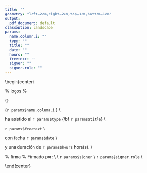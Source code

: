 ---
title: ''
geometry: "left=2cm,right=2cm,top=1cm,bottom=1cm"
output:
  pdf_document: default
classoption: landscape
params:
  name.column.i: ""
  type: ""
  title: ""
  date: ""
  hours: ""
  freetext: ""
  signer: ""
  signer.role: ""
---

\begin{center}
\pagenumbering{gobble}

% logos %
\includegraphics[height=3cm]{lpic.png} 
\hfill
\includegraphics[height=3cm]{rpic.png}
\linebreak
\vfill

{\fontsize{40pt}{40pt}\selectfont\bf Certificado de asistencia} 
\vfill

{\fontsize{40pt}{40pt}\selectfont `r params$name.column.i` } \\
\vfill

\Large

ha asistido al `r params$type` {\bf `r params$title`} \\
\vfill

`r params$freetext` \\
\vfill

con fecha `r params$date` \\
\vfill

y una duración de `r params$hours` hora(s). \\
\vfill


% firma %
Firmado por: \\
\vfill
\includegraphics[height=2cm]{spic.png}\\
`r params$signer` \\
`r params$signer.role` \\

\end{center}
\pagebreak


